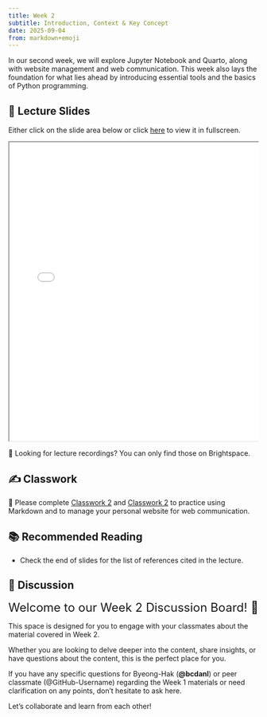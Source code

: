```yaml
---
title: Week 2
subtitle: Introduction, Context & Key Concept
date: 2025-09-04
from: markdown+emoji
---
```


In our second week, we will explore Jupyter Notebook and Quarto, along with website management and web communication. This week also lays the foundation for what lies ahead by introducing essential tools and the basics of Python programming.


## 🏫 Lecture Slides 

Either click on the slide area below or click [here](../danl-lec/danl-299-lec-03-2025-0904.html){target='_blank'} to view it in fullscreen.

<div class="container" style="position: relative;overflow: hidden;width: 100%;min-height:600px;">
<iframe src="../danl-lec/danl-299-lec-03-2025-0904.html" style="position=absolute;top: 0;left: 0;bottom: 0;right: 0;width: 100%;min-height:600px;"></iframe>
</div>


🎥 Looking for lecture recordings? You can only find those on Brightspace.

## ✍️ Classwork

🚧 Please complete [Classwork 2](../danl-cw/danl-299-cw-02.qmd){target="_blank"} and [Classwork 2](../danl-cw/danl-299-cw-03.qmd){target="_blank"} to practice using Markdown and to manage your personal website for web communication.


## 📚 Recommended Reading

- Check the end of slides for the list of references cited in the lecture.

## 💬 Discussion

<font size = "5">Welcome to our Week 2 Discussion Board! 👋 </font>


This space is designed for you to engage with your classmates about the material covered in Week 2.

Whether you are looking to delve deeper into the content, share insights, or have questions about the content, this is the perfect place for you.

If you have any specific questions for Byeong-Hak (**@bcdanl**) or peer classmate (@GitHub-Username) regarding the Week 1 materials or need clarification on any points, don't hesitate to ask here. 

Let's collaborate and learn from each other!
